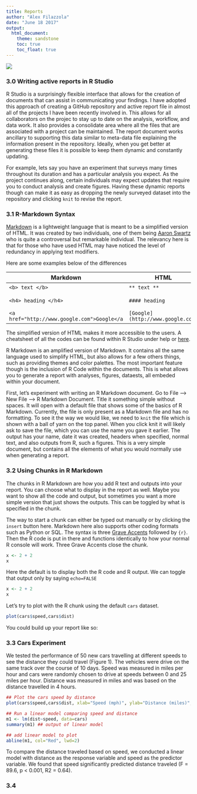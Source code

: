 ```yaml
---
title: Reports
author: "Alex Filazzola"
date: "June 18 2017"
output:
  html_document:
    theme: sandstone
    toc: true
    toc_float: true
---
```


![](dilbert.gif)

### 3.0 Writing active reports in R Studio

R Studio is a surprisingly flexible interface that allows for the creation of documents that can assist in communicating your findings. I have adopted this approach of creating a GitHub repository and active report file in almost all of the projects I have been recently involved in. This allows for all collaborators on the projec to stay up to date on the analysis, workflow, and data work. It also provides a consolidate area where all the files that are associated with a project can be maintained. The report document works ancillary to supporting this data similar to meta-data file explaining the information present in the repository. Ideally, when you get better at generating these files it is possible to keep them dynamic and constantly updating.

For example, lets say you have an experiment that surveys many times throughout its duration and has a particular analysis you expect. As the project continues along, certain individuals may expect updates that require you to conduct analysis and create figures. Having these dynamic reports though can make it as easy as dropping the newly surveyed dataset into the repository and clicking `knit` to revise the report. 

### 3.1 R-Markdown Syntax

[Markdown](https://en.wikipedia.org/wiki/Markdown) is a lightweight language that is meant to be a simplified version of HTML. It was created by two individuals, one of them being [Aaron Swartz](https://en.wikipedia.org/wiki/Aaron_Swartz) who is quite a controversal but remarkable individual. The relevancy here is that for those who have used HTML may have noticed the level of redundancy in applying text modifiers. 

Here are some examples below of the differences

Markdown          | HTML          | Output
-----------------|----------------|-------------------
`<b> text </b>`|`** text ** `| **text**
`<h4> heading </h4>` | ` #### heading ` |  #### heading
` <a href="http://www.google.com">Google</a`|`[Google](http://www.google.com)`|[Google](http://www.google.com)

The simplified version of HTML makes it more accessible to the users. A cheatsheet of all the codes can be found within R Studio under help or [here](rmarkdown-reference.pdf). 

R Markdown is an amplified version of Markdown. It contains all the same language used to simplify HTML, but also allows for a few others things, such as providing themes and color palettes. The most important feature though is the inclusion of R Code within the documents. This is what allows you to generate a report with analyses, figures, dataests, all embeded within your document. 

First, let's experiment with writing an R Markdown document. Go to File --> New File --> R Markdown Document. Title it something simple without spaces. It will open with a default file that shows some of the basics of R Markdown. Currently, the file is only present as a Markdown file and has no formatting. To see it the way we would like, we need to `knit` the file which is shown with a ball of yarn on the top panel. When you click knit it will likely ask to save the file, which you can use the name you gave it earlier. The output has your name, date it was created, headers when specified, normal text, and also outputs from R, such a figures. This is a very simple document, but contains all the elements of what you would normally use when generating a report. 


### 3.2 Using Chunks in R Markdown

The chunks in R Markdown are how you add R text and outputs into your report. You can choose what to display in the report as well. Maybe you want to show all the code and output, but sometimes you want a more simple version that just shows the outputs. This can be toggled by what is specified in the chunk. 

The way to start a chunk can either be typed out manually or by clicking the `insert` button here. Markdown here also supports other coding formats such as Python or SQL. The syntax is three [Grave Accents](https://en.wikipedia.org/wiki/Grave_accent) followed by `{r}`. Then the R code is put in there and functions identically to how your normal R console will work. Three Grave Accents close the chunk. 

```r
x <- 2 + 2
x
```

Here the default is to display both the R code and R output. We can toggle that output only by saying `echo=FALSE`

```r
x <- 2 + 2
x
```

Let's try to plot with the R chunk using the default `cars` dataset.
```r
plot(cars$speed,cars$dist)
```

You could build up your report like so:

### 3.3 Cars Experiment

We tested the performance of 50 new cars travelling at different speeds to see the distance they could travel (Figure 1). The vehicles were drive on the same track over the course of 10 days. Speed was measured in miles per hour and cars were randomly chosen to drive at speeds between 0 and 25 miles per hour. Distance was measured in miles and was based on the distance travelled in 4 hours.

```r
## Plot the cars speed by distance
plot(cars$speed,cars$dist, xlab="Speed (mph)", ylab="Distance (miles)", pch=19, cex=1.3, cex.axis=1.3, cex.lab=1.5)

## Run a linear model comparing speed and distance
m1 <- lm(dist~speed, data=cars)
summary(m1) ## output of linear model

## add linear model to plot
abline(m1, col="Red", lwd=2)
```

To compare the distance traveled based on speed, we conducted a linear model with distance as the response variable and speed as the predictor variable. We found that speed significantly predicted distance traveled (F = 89.6, p < 0.001, R2 = 0.64).

### 3.4 




